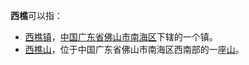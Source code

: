 '''西樵'''可以指：
* [[西樵镇|西樵镇]]，[[中华人民共和国|中国]][[广东省|广东省]][[佛山市|佛山市]][[南海区|南海区]]下辖的一个镇。
* [[西樵山|西樵山]]，位于中国广东省佛山市南海区西南部的一座[[山|山]]。
{{disambig|Cat=二字中國地名消歧義}}
